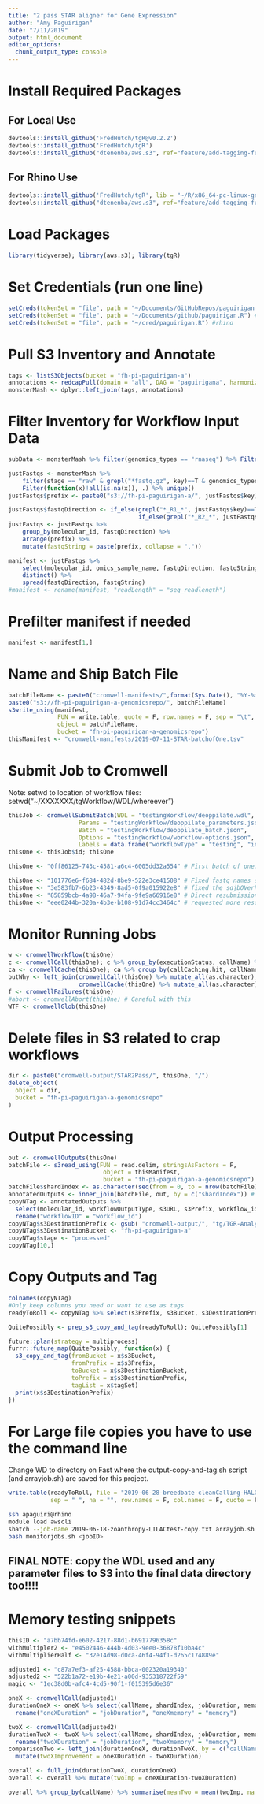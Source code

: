 ```yaml
---
title: "2 pass STAR aligner for Gene Expression"
author: "Amy Paguirigan"
date: "7/11/2019"
output: html_document
editor_options: 
  chunk_output_type: console
---
```

# Install Required Packages

## For Local Use
```r
devtools::install_github('FredHutch/tgR@v0.2.2')
devtools::install_github('FredHutch/tgR')
devtools::install_github("dtenenba/aws.s3", ref="feature/add-tagging-functions")
```

## For Rhino Use
```r
devtools::install_github('FredHutch/tgR', lib = "~/R/x86_64-pc-linux-gnu-library/3.5") # Rhino
devtools::install_github("dtenenba/aws.s3", ref="feature/add-tagging-functions", lib = "~/R/x86_64-pc-linux-gnu-library/3.5")
```

# Load Packages
```r
library(tidyverse); library(aws.s3); library(tgR)
```

# Set Credentials (run one line)
```r
setCreds(tokenSet = "file", path = "~/Documents/GitHubRepos/paguirigan.R") #DVTC
setCreds(tokenSet = "file", path = "~/Documents/github/paguirigan.R") #laptop
setCreds(tokenSet = "file", path = "~/cred/paguirigan.R") #rhino
```

# Pull S3 Inventory and Annotate
```r
tags <- listS3Objects(bucket = "fh-pi-paguirigan-a")
annotations <- redcapPull(domain = "all", DAG = "paguirigana", harmonizedOnly = TRUE)
monsterMash <- dplyr::left_join(tags, annotations)
```

# Filter Inventory for Workflow Input Data

```r
subData <- monsterMash %>% filter(genomics_types == "rnaseq") %>% Filter(function(x)!all(is.na(x)), .) %>% unique()

justFastqs <- monsterMash %>% 
    filter(stage == "raw" & grepl("*fastq.gz", key)==T & genomics_types == "rnaseq") %>%
    Filter(function(x)!all(is.na(x)), .) %>% unique()
justFastqs$prefix <- paste0("s3://fh-pi-paguirigan-a/", justFastqs$key)

justFastqs$fastqDirection <- if_else(grepl("*_R1_*", justFastqs$key)==T, "R1", 
                                     if_else(grepl("*_R2_*", justFastqs$key)==T, "R2", "NA"))
justFastqs <- justFastqs %>% 
    group_by(molecular_id, fastqDirection) %>% 
    arrange(prefix) %>% 
    mutate(fastqString = paste(prefix, collapse = ","))

manifest <- justFastqs %>% 
    select(molecular_id, omics_sample_name, fastqDirection, fastqString) %>% 
    distinct() %>% 
    spread(fastqDirection, fastqString) 
#manifest <- rename(manifest, "readLength" = "seq_readlength")
```


# Prefilter manifest if needed
```r
manifest <- manifest[1,]
```

# Name and Ship Batch File
```r
batchFileName <- paste0("cromwell-manifests/",format(Sys.Date(), "%Y-%m-%d-"), "STAR-batchofOne.tsv")
paste0("s3://fh-pi-paguirigan-a-genomicsrepo/", batchFileName)
s3write_using(manifest,
              FUN = write.table, quote = F, row.names = F, sep = "\t",
              object = batchFileName,
              bucket = "fh-pi-paguirigan-a-genomicsrepo")
thisManifest <- "cromwell-manifests/2019-07-11-STAR-batchofOne.tsv"
```

# Submit Job to Cromwell
####### Note: setwd to location of workflow files: setwd("~/XXXXXXX/tgWorkflow/WDL/whereever")
```r
thisJob <- cromwellSubmitBatch(WDL = "testingWorkflow/deoppilate.wdl",
                    Params = "testingWorkflow/deoppilate_parameters.json",
                    Batch = "testingWorkflow/deoppilate_batch.json",
                    Options = "testingWorkflow/workflow-options.json",
                    Labels = data.frame("workflowType" = "testing", "investigator" = "paguirigana"))
thisOne <- thisJob$id; thisOne
```

```r
thisOne <- "0ff86125-743c-4581-a6c4-6005dd32a554" # First batch of one.

thisOne <- "101776e6-f684-482d-8be9-522e3ce41508" # Fixed fastq names so there was an output!!
thisOne <- "3e583fb7-6b23-4349-8ad5-0f9a015922e8" # fixed the sdjbOVerhang to be 100 like the reference???
thisOne <- "85859bcb-4a98-46a7-94fa-9fe9a66916e8" # Direct resubmission of the previous job b/c it was aborted outside of Cromwell
thisOne <- "eee0244b-320a-4b3e-b108-91d74cc3464c" # requested more resoruces to get a different ec2 type
```


# Monitor Running Jobs
```r
w <- cromwellWorkflow(thisOne)
c <- cromwellCall(thisOne); c %>% group_by(executionStatus, callName) %>% summarize(status = n())
ca <- cromwellCache(thisOne); ca %>% group_by(callCaching.hit, callName) %>% summarize(hits = n())
butWhy <- left_join(cromwellCall(thisOne) %>% mutate_all(as.character), 
                    cromwellCache(thisOne) %>% mutate_all(as.character)); butWhy %>% group_by(callName, executionStatus, callCaching.hit) %>% summarize(hits = n()) %>% arrange(desc(executionStatus))
f <- cromwellFailures(thisOne)
#abort <- cromwellAbort(thisOne) # Careful with this
WTF <- cromwellGlob(thisOne)
```

# Delete files in S3 related to crap workflows
```r
dir <- paste0("cromwell-output/STAR2Pass/", thisOne, "/")
delete_object(
  object = dir,
  bucket = "fh-pi-paguirigan-a-genomicsrepo"
)
```



# Output Processing
```r
out <- cromwellOutputs(thisOne) 
batchFile <- s3read_using(FUN = read.delim, stringsAsFactors = F,
                           object = thisManifest,
                           bucket = "fh-pi-paguirigan-a-genomicsrepo")
batchFile$shardIndex <- as.character(seq(from = 0, to = nrow(batchFile)-1, by = 1))
annotatedOutputs <- inner_join(batchFile, out, by = c("shardIndex")) # if no molecular_id
copyNTag <- annotatedOutputs %>%
  select(molecular_id, workflowOutputType, s3URL, s3Prefix, workflow_id, workflowName, s3Bucket) %>%
  rename("workflowID" = "workflow_id")
copyNTag$s3DestinationPrefix <- gsub( "cromwell-output/", "tg/TGR-Analyses/",gsub("call-[^/]*/", "", copyNTag$s3Prefix))
copyNTag$s3DestinationBucket <- "fh-pi-paguirigan-a"
copyNTag$stage <- "processed"
copyNTag[10,]
```

# Copy Outputs and Tag
```r
colnames(copyNTag)
#Only keep columns you need or want to use as tags
readyToRoll <- copyNTag %>% select(s3Prefix, s3Bucket, s3DestinationPrefix, s3DestinationBucket, molecular_id, stage, workflowID, workflowName); colnames(readyToRoll)

QuitePossibly <- prep_s3_copy_and_tag(readyToRoll); QuitePossibly[1]

future::plan(strategy = multiprocess)
furrr::future_map(QuitePossibly, function(x) {
  s3_copy_and_tag(fromBucket = x$s3Bucket,
                  fromPrefix = x$s3Prefix,
                  toBucket = x$s3DestinationBucket,
                  toPrefix = x$s3DestinationPrefix,
                  tagList = x$tagSet)
  print(x$s3DestinationPrefix)
})
```

# For Large file copies you have to use the command line
Change WD to directory on Fast where the output-copy-and-tag.sh script (and arrayjob.sh) are saved for this project.  
```r
write.table(readyToRoll, file = "2019-06-28-breedbate-cleanCalling-HALO-goodQC.txt",
            sep = " ", na = "", row.names = F, col.names = F, quote = F)
```


```bash
ssh apaguiri@rhino
module load awscli
sbatch --job-name 2019-06-18-zoanthropy-LILACtest-copy.txt arrayjob.sh
bash monitorjobs.sh <jobID>
```
## FINAL NOTE:  copy the WDL used and any parameter files to S3 into the final data directory too!!!!




# Memory testing snippets
```r
thisID <- "a7bb74fd-e602-4217-88d1-b6917796358c"
withMultipler2 <- "e4502446-444b-4d03-9ee0-36878f10ba4c"
withMultiplierHalf <- "32e14d98-d0ca-46f4-94f1-d265c174889e"

adjusted1 <- "c87a7ef3-af25-4588-bbca-002320a19340"
adjusted2 <- "522b1a72-e19b-4e21-a00d-935318722f59"
magic <- "1ec38d0b-afc4-4cd5-90f1-f015395d6e36"

oneX <- cromwellCall(adjusted1)
durationOneX <- oneX %>% select(callName, shardIndex, jobDuration, memory) %>%
  rename("oneXDuration" = "jobDuration", "oneXmemory" = "memory")

twoX <- cromwellCall(adjusted2)
durationTwoX <- twoX %>% select(callName, shardIndex, jobDuration, memory) %>%
  rename("twoXDuration" = "jobDuration", "twoXmemory" = "memory")
comparisonTwo <- left_join(durationOneX, durationTwoX, by = c("callName", "shardIndex")) %>%
  mutate(twoXImprovement = oneXDuration - twoXDuration)

overall <- full_join(durationTwoX, durationOneX)
overall <- overall %>% mutate(twoImp = oneXDuration-twoXDuration)

overall %>% group_by(callName) %>% summarise(meanTwo = mean(twoImp, na.rm = T))
```



